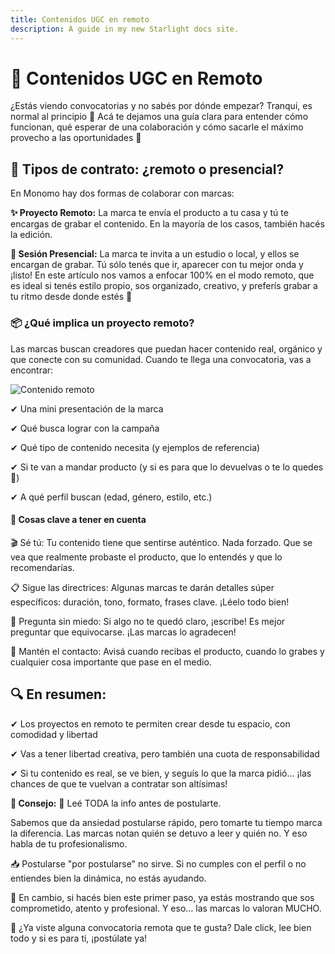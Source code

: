 ```yaml
---
title: Contenidos UGC en remoto
description: A guide in my new Starlight docs site.
---
```


# 🎥 Contenidos UGC en Remoto

¿Estás viendo convocatorias y no sabés por dónde empezar?
Tranqui, es normal al principio 🙌 Acá te dejamos una guía clara para entender cómo funcionan, qué esperar de una colaboración y cómo sacarle el máximo provecho a las oportunidades 🔮

## 🧾 Tipos de contrato: ¿remoto o presencial?

En Monomo hay dos formas de colaborar con marcas:

**✨ Proyecto Remoto:** La marca te envía el producto a tu casa y tú te encargas de grabar el contenido. En la mayoría de los casos, también hacés la edición.

**📍 Sesión Presencial:** La marca te invita a un estudio o local, y ellos se encargan de grabar. Tú sólo tenés que ir, aparecer con tu mejor onda y ¡listo!
En este artículo nos vamos a enfocar 100% en el modo remoto, que es ideal si tenés estilo propio, sos organizado, creativo, y preferís grabar a tu ritmo desde donde estés 📸

### 📦 ¿Qué implica un proyecto remoto?

Las marcas buscan creadores que puedan hacer contenido real, orgánico y que conecte con su comunidad.
Cuando te llega una convocatoria, vas a encontrar:

<div style={{ display: 'flex', alignItems: 'flex-start', gap: '24px', marginBottom: '32px' }}>
  <img 
    src="/images/contenido-ugc-enremoto.gif" 
    alt="Contenido remoto" 
    style={{ width: '120px', height: 'auto', borderRadius: '12px' }} 
  />
  <div style={{ lineHeight: '1.6' }}>
    <p>✔ Una mini presentación de la marca</p>
    <p>✔ Qué busca lograr con la campaña</p>
    <p>✔ Qué tipo de contenido necesita (y ejemplos de referencia)</p>
    <p>✔ Si te van a mandar producto (y si es para que lo devuelvas o te lo quedes 👀)</p>
    <p>✔ A qué perfil buscan (edad, género, estilo, etc.)</p>
  </div>
</div>

#### 🧠 Cosas clave a tener en cuenta

🎬 Sé tú: Tu contenido tiene que sentirse auténtico. Nada forzado. Que se vea que realmente probaste el producto, que lo entendés y que lo recomendarías.

📋 Sigue las directrices: Algunas marcas te darán detalles súper específicos: duración, tono, formato, frases clave. ¡Léelo todo bien!

💬 Pregunta sin miedo: Si algo no te quedó claro, ¡escribe! Es mejor preguntar que equivocarse. ¡Las marcas lo agradecen!

📱 Mantén el contacto: Avisá cuando recibas el producto, cuando lo grabes y cualquier cosa importante que pase en el medio.

## 🔍 En resumen:

✔ Los proyectos en remoto te permiten crear desde tu espacio, con comodidad y libertad

✔ Vas a tener libertad creativa, pero también una cuota de responsabilidad

✔ Si tu contenido es real, se ve bien, y seguís lo que la marca pidió… ¡las chances de que te vuelvan a contratar son altísimas!

**📝 Consejo:** 🧐 Leé TODA la info antes de postularte.

Sabemos que da ansiedad postularse rápido, pero tomarte tu tiempo marca la diferencia. Las marcas notan quién se detuvo a leer y quién no. Y eso habla de tu profesionalismo.

📥 Postularse "por postularse" no sirve. Si no cumples con el perfil o no entiendes bien la dinámica, no estás ayudando.

🙌 En cambio, si hacés bien este primer paso, ya estás mostrando que sos comprometido, atento y profesional. Y eso... las marcas lo valoran MUCHO.

🎯 ¿Ya viste alguna convocatoria remota que te gusta? Dale click, lee bien todo y si es para ti, ¡postúlate ya!
